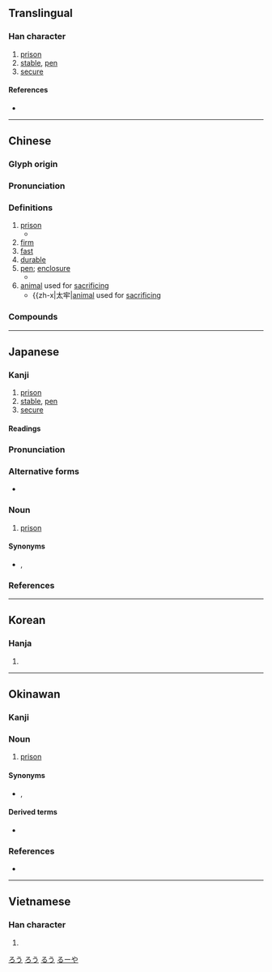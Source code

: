 {{character info/new}}
==Translingual==

===Han character===
{{Han char|rn=93|rad=牛|as=03|sn=7|four=30502|canj=JHQ|ids=⿱宀牛}}

# [[prison]]
# [[stable]], [[pen]]
# [[secure]]

====References====
* {{Han ref|kx=0698.010|dkj=19934|dj=1110.020|hdz=31802.060|uh=7262|ud=29282|bh=A863|bd=43107}}

----

==Chinese==
{{zh-forms}}

===Glyph origin===
{{Han etym}}

===Pronunciation===
{{zh-pron
|m=láo
|ma=y
|c=lou4
|h=pfs=
|md=
|mn=xm,zz:lâu/tiâu/qz:láu/lô/qz:lô͘
|mn_note=lâu - vernacular; tiâu/láu - vernacular (俗); lô/lô͘ - literary
|w=
|mc=y
|oc=y
|cat=n,a
}}

===Definitions===
{{zh-hanzi}}

# [[prison]]
#* {{zh-x|監牢|prison}}
# [[firm]]
# [[fast]]
# [[durable]]
# [[pen]]; [[enclosure]]
#* {{zh-x|亡羊補牢，犹未迟也|prevent a problem that has occurred, even if it is not too late}}
# [[animal]] used for [[sacrificing]]
#* {{zh-x|太牢|[[animal]] used for [[sacrificing]]

===Compounds===
{{zh-der|劫牢|南牢|坐牢|少牢|中牢|久慣牢成|命不牢|大發牢騷|女牢|地牢|夜役軍牢|不牢|太牢|囚牢|套牢|大牢|天牢|堅牢|亡羊補牢|牢醴|牢靠|發牢騷|牢子|打鳳牢龍|牢騷|提牢|牢不可拔|牢眼|牢成|牢頭禁子|牢不可破|牛驥共牢|拖牢洞|牢固|把牢|皋牢|提牢官|當牢節級|牢房|畫地為牢|監牢|押牢|持牢|死囚牢|牢騷滿腹|牢飯|牢頭|牢角底|牢落|牢籠計|牢籠|牢盆|牢牢|牢成久慣|牢定|牢城|牢九|牢穩|滿腹牢騷|滿肚牢騷|牢愁|牢獄之災|牢獄|牢記|抓牢|牢拴|軍牢快手|虎牢關|蒲牢|軍牢|餼牢|顧犬補牢}}

----

==Japanese==

===Kanji===
{{ja-kanji|rs=牛03}}

# [[prison]]
# [[stable]], [[pen]]
# [[secure]]

====Readings====
{{ja-readings|goon=[[ろう]] (rō)|kanon=[[ろう]] (rō)|kun=[[ひとや]] (hitoya), [[かたい]] (katai)}}

{{ja-kanjitab|ろう|yomi=o}}

===Pronunciation===
{{ja-pron|yomi=o|ろう|acc=1|acc_ref=DJR,NHK}}

===Alternative forms===
* {{ja-l|籠}}

===Noun===
{{ja-noun|ろう|hhira=らう}}

# [[prison]]

====Synonyms====
* {{ja-r|監獄|かんごく}}, {{ja-r|牢屋|ろうや}}

===References===
<references/>

[[Category:ja:Buildings|ろう]]
[[Category:ja:Prison|ろう]]

----

==Korean==

===Hanja===
{{ko-hanja|hangeul=[[뢰]], [[뇌]], [[로]], [[노]]|eumhun=|rv=roe, noe, ro, no|mr=roe, noe, ro, no|y=loy, noy, lo, no}}

# {{defn|lang=ko|sort=牛03}}

----

==Okinawan==

===Kanji===
{{head|ryu|kanji|hiragana|るー|romaji|rū}}

===Noun===
{{head|ryu|noun|hiragana|るー|romaji|rū}}

# [[prison]]

====Synonyms====
* {{l|ryu|監獄|tr=[[かんぐく]], ''[[kanguku]]''}}, {{l|ryu|牢屋|tr=[[るーや]], ''[[rūya]]''}}

====Derived terms====
* {{l|ryu|牢屋|tr=[[るーや]], ''[[rūya]]''||[[prison]]}}

===References===
* {{R:Okinawago Jiten}}

[[Category:ryu:Buildings|るう]]
[[Category:ryu:Prison|るーや]]

----

==Vietnamese==

===Han character===
{{vi-readings|rs=牛03| hanviet = [[lao]], [[lào]], [[sao]], [[sau]]}}

# {{defn|lang=vi|sort=牛03}}

{{cln|vi|Han tu}}